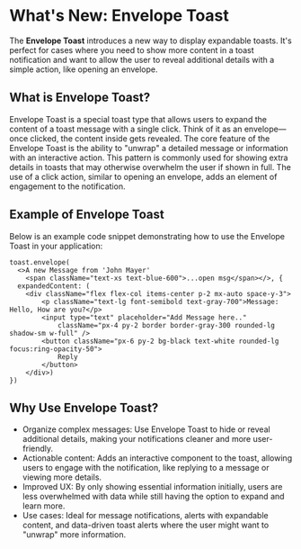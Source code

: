 # What's New: Envelope Toast

The **Envelope Toast** introduces a new way to display expandable toasts. It's perfect for cases where you need to show more content in a toast notification and want to allow the user to reveal additional details with a simple action, like opening an envelope.

## What is Envelope Toast?

Envelope Toast is a special toast type that allows users to expand the content of a toast message with a single click. Think of it as an envelope—once clicked, the content inside gets revealed. The core feature of the Envelope Toast is the ability to "unwrap" a detailed message or information with an interactive action. This pattern is commonly used for showing extra details in toasts that may otherwise overwhelm the user if shown in full. The use of a click action, similar to opening an envelope, adds an element of engagement to the notification.

## Example of Envelope Toast

Below is an example code snippet demonstrating how to use the Envelope Toast in your application:

```
toast.envelope(
  <>A new Message from 'John Mayer'
    <span className="text-xs text-blue-600">...open msg</span></>, {
  expandedContent: (
    <div className="flex flex-col items-center p-2 mx-auto space-y-3">
        <p className="text-lg font-semibold text-gray-700">Message: Hello, How are you?</p>
        <input type="text" placeholder="Add Message here.."
            className="px-4 py-2 border border-gray-300 rounded-lg shadow-sm w-full" />
        <button className="px-6 py-2 bg-black text-white rounded-lg focus:ring-opacity-50">
            Reply
        </button>
    </div>)
})
```

## Why Use Envelope Toast?

- Organize complex messages: Use Envelope Toast to hide or reveal additional details, making your notifications cleaner and more user-friendly.
- Actionable content: Adds an interactive component to the toast, allowing users to engage with the notification, like replying to a message or viewing more details.
- Improved UX: By only showing essential information initially, users are less overwhelmed with data while still having the option to expand and learn more.
- Use cases: Ideal for message notifications, alerts with expandable content, and data-driven toast alerts where the user might want to "unwrap" more information.
